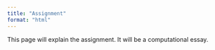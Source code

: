 ```yaml
---
title: "Assignment"
format: "html"
---
```


This page will explain the assignment. It will be a computational essay.